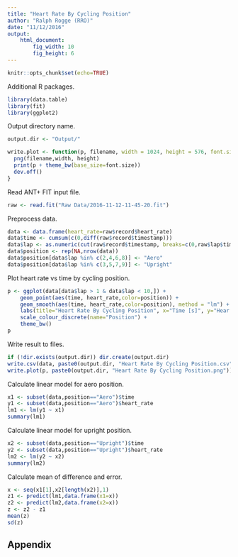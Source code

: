 ```yaml
---
title: "Heart Rate By Cycling Position"
author: "Ralph Rogge (RRO)"
date: "11/12/2016"
output:
    html_document:
        fig_width: 10
        fig_height: 6
---
```


```r
knitr::opts_chunk$set(echo=TRUE)
```

Additional R packages.
```r
library(data.table)
library(fit)
library(ggplot2)
```

Output directory name.
```r
output.dir <- "Output/"
```

```r
write.plot <- function(p, filename, width = 1024, height = 576, font.size = 16) {
  png(filename,width, height)
  print(p + theme_bw(base_size=font.size))
  dev.off()
}
```

Read ANT+ FIT input file.
```r
raw <- read.fit("Raw Data/2016-11-12-11-45-20.fit")
```

Preprocess data.
```r
data <- data.frame(heart_rate=raw$record$heart_rate) 
data$time <- cumsum(c(0,diff(raw$record$timestamp)))
data$lap <- as.numeric(cut(raw$record$timestamp, breaks=c(0,raw$lap$timestamp), labels=seq(1:10)))
data$position <- rep(NA,nrow(data))
data$position[data$lap %in% c(2,4,6,8)] <- "Aero"
data$position[data$lap %in% c(3,5,7,9)] <- "Upright"
```

Plot heart rate vs time by cycling position.
```r
p <- ggplot(data[data$lap > 1 & data$lap < 10,]) +
    geom_point(aes(time, heart_rate,color=position)) +
    geom_smooth(aes(time, heart_rate,color=position), method = "lm") +
    labs(title="Heart Rate By Cycling Position", x="Time [s]", y="Hear Rate [1/min]") +
    scale_colour_discrete(name="Position") +
    theme_bw()
p
```

Write result to files.
```r
if (!dir.exists(output.dir)) dir.create(output.dir)
write.csv(data, paste0(output.dir, "Heart Rate By Cycling Position.csv"), row.names = FALSE)
write.plot(p, paste0(output.dir, "Heart Rate By Cycling Position.png"))
```

Calculate linear model for aero position.
```r
x1 <- subset(data,position=="Aero")$time
y1 <- subset(data,position=="Aero")$heart_rate
lm1 <- lm(y1 ~ x1)
summary(lm1)
```

Calculate linear model for upright position.
```r
x2 <- subset(data,position=="Upright")$time
y2 <- subset(data,position=="Upright")$heart_rate
lm2 <- lm(y2 ~ x2)
summary(lm2)
```

Calculate mean of difference and error.
```r
x <- seq(x1[1],x2[length(x2)],1)
z1 <- predict(lm1,data.frame(x1=x))
z2 <- predict(lm2,data.frame(x2=x))
z <- z2 - z1
mean(z)
sd(z)
```

## Appendix

```r
```

